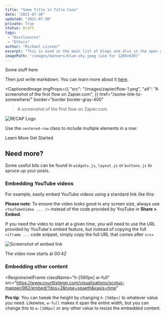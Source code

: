 ```yaml
---
title: "Some Title in Title Case"
date: "2021-07-30"
updated: "2021-07-30"
private: True
status: Draft
tags:
 - "Disclosures"
 - "Ethics"
author: "Michael Lissner"
excerpt: "This is used in the main list of blogs and also in the open graph previews."
imagePath: "/images/banners/blue-sky.jpeg (aim for 1200×630)"
---
```


<p className="lead">Some stuff here</p>

Then just write markdown. You can learn more about it [here][markdown-help].

[markdown-help]: https://www.courtlistener.com/help/markdown/

<CaptionedImage
  imgProps={{
    "src": "/images/zapier/flow-1.png",
    "alt": "A screenshot of the first flow on Zapier.com",
  }}
  href="/some-link-to-somewhere/"
  border="border border-gray-400"
>A screenshot of the first flow on Zapier.com.</CaptionedImage>


<div className="left-image or right-image">
    <img src="/images/recap_r-150x150.png"
         alt="RECAP Logo"/>
</div>

Use the `centered-row` class to include multiple elements in a row:

<p className="centered-row">
  <PurpleButton href="https://www.courtlistener.com/help/api/webhooks/" size="lg">Learn More</PurpleButton>
  <PurpleButton href="https://www.courtlistener.com/help/api/webhooks/getting-started/" size="lg">Get Started</PurpleButton>
</p>

## Need more?

Some useful bits can be found in `widgets.js`, `layout.js` or `buttons.js` to spruce up your posts.

### Embedding YouTube videos

For example, easily embed YouTube videos using a standard link like this:

<YouTubeVideo src="https://www.youtube.com/watch?v=NdfuLlcL1CU"/>

**Please note**: To ensure the video looks good in any screen size, always use `<YouTubeVideo ... />` instead of the code provided by YouTube in **Share > Embed**.

If you need the video to start at a given time, you will need to use the URL provided by YouTube's embed feature,
but instead of copying the full `<iframe ...` code snippet, simply copy the full URL that comes after `src=`

<p className="centered-row">
  <img src="/images/example/youtube-embed-link.png"
       alt="Screenshot of embed link"
       className="w-96"/>
</p>

The video now starts at 00:42

<YouTubeVideo src="https://www.youtube.com/embed/NdfuLlcL1CU?si=ybZWg1Bce_W34IXo&amp;start=42"/>

### Embedding other content

<ResponsiveIFrame
  className="h-[560px] w-full"
  src="https://www.courtlistener.com/visualizations/scotus-mapper/962/embed/?dos=2&type=spaeth&xaxis=time"
></ResponsiveIFrame>

**Pro tip**: You can tweak the height by changing `h-[560px]` to whatever value you need.
Likewise, `w-full` makes it span the entire width, but you can change this to `w-[100px]` or any other value to resize the embedded content.
